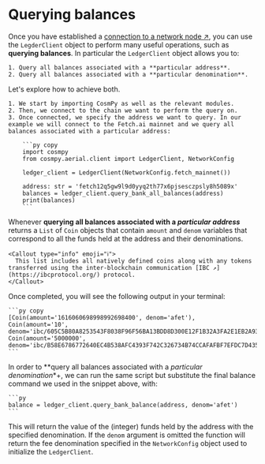 
# Querying balances

Once you have established a [connection to a network node ↗️](/guides/fetch-network/cosmpy/establishing-node-connection), you can use the `LegderClient` object to perform many useful operations, such as **querying balances**. In particular the `LedgerClient` object allows you to:

    1. Query all balances associated with a **particular address**.
    2. Query all balances associated with a **particular denomination**.

Let's explore how to achieve both.

    1. We start by importing CosmPy as well as the relevant modules.
    2. Then, we connect to the chain we want to perform the query on.
    3. Once connected, we specify the address we want to query. In our example we will connect to the Fetch.ai mainnet and we query all balances associated with a particular address:

        ```py copy
        import cosmpy
        from cosmpy.aerial.client import LedgerClient, NetworkConfig

        ledger_client = LedgerClient(NetworkConfig.fetch_mainnet())

        address: str = 'fetch12q5gw9l9d0yyq2th77x6pjsesczpsly8h5089x'
        balances = ledger_client.query_bank_all_balances(address)
        print(balances)
        ```

Whenever **querying all balances associated with a _particular address_** returns a `List` of `Coin` objects that contain `amount` and `denom` variables that correspond to all the funds held at the address and their denominations.

    <Callout type="info" emoji="ℹ️">
      This list includes all natively defined coins along with any tokens transferred using the inter-blockchain communication [IBC ↗️](https://ibcprotocol.org/) protocol.
    </Callout>

Once completed, you will see the following output in your terminal:

    ```py copy
    [Coin(amount='1616060698998992698400', denom='afet'), Coin(amount='10', denom='ibc/605C5B80A8253543F8038F96F56BA13BDD8D300E12F1B32A3FA2E1EB2A933FA1'), Coin(amount='5000000', denom='ibc/B58E6786772640EC4B538AFC4393F742C326734B74CCAFAFBF7EFDC7D435B428')]
    ```

In order to **query all balances associated with a _particular denomination_*+, we can run the same script but substitute the final balance command we used in the snippet above, with:

    ```py
    balance = ledger_client.query_bank_balance(address, denom='afet')
    ```

This will return the value of the (integer) funds held by the address with the specified denomination. If the `denom` argument is omitted the function will return the fee denomination specified in the `NetworkConfig` object used to initialize the `LedgerClient`.
